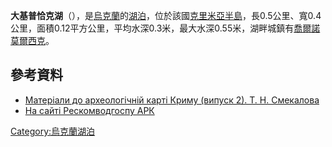 
'''大基普恰克湖'''（{{lang-uk|Великий Кипчак}}），是[[烏克蘭|烏克蘭]]的[[湖泊|湖泊]]，位於該國[[克里米亞半島|克里米亞半島]]，長0.5公里、寬0.4公里，面積0.12平方公里，平均水深0.3米，最大水深0.55米，湖畔城鎮有[[喬爾諾莫爾西克|喬爾諾莫爾西克]]。

==參考資料==
*[http://euxine.dk/wp-content/uploads/MAMC-2_text+.pdf Матеріали до археологічній карті Криму (випуск 2). Т. Н. Смекалова]{{Wayback|url=http://euxine.dk/wp-content/uploads/MAMC-2_text+.pdf |date=20140727183236 }}
*[https://archive.fo/20130419133038/http://www.vodhoz.crimea.ua/tarchankutskaya-gruppa/bolshoy-kipchak/ На сайті Рескомводгоспу АРК]

{{Ukraine-geo-stub}}
[[Category:烏克蘭湖泊|Category:烏克蘭湖泊]]